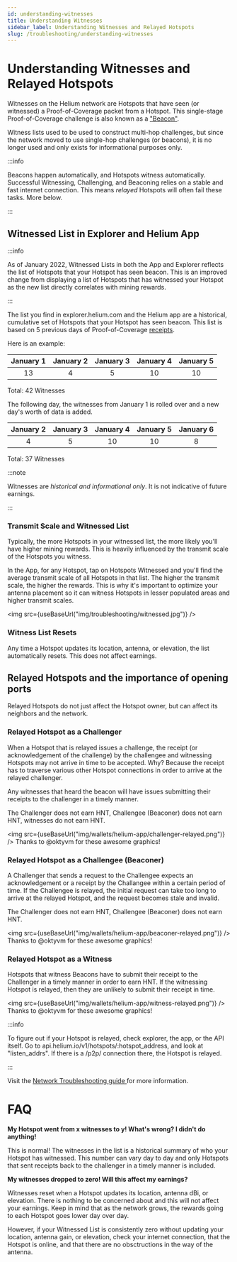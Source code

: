 ```yaml
---
id: understanding-witnesses
title: Understanding Witnesses
sidebar_label: Understanding Witnesses and Relayed Hotspots
slug: /troubleshooting/understanding-witnesses
---
```



# Understanding Witnesses and Relayed Hotspots

Witnesses on the Helium network are Hotspots that have seen (or witnessed) a Proof-of-Coverage packet from a Hotspot. This single-stage Proof-of-Coverage challenge is also known as a <a href="https://docs.helium.com/blockchain/proof-of-coverage/#witnesses">"Beacon"</a>.

Witness lists used to be used to construct multi-hop challenges, but since the network moved to use single-hop challenges (or beacons), it is no longer used and only exists for informational purposes only.


:::info

Beacons happen automatically, and Hotspots witness automatically. Successful Witnessing, Challenging, and Beaconing relies on a stable and fast internet connection. This means *relayed* Hotspots will often fail these tasks. More below.

:::

## Witnessed List in Explorer and Helium App

:::info

As of January 2022, Witnessed Lists in both the App and Explorer reflects the list of Hotspots that your Hotspot has seen beacon. This is an improved change from displaying a list of Hotspots that has witnessed your Hotspot as the new list directly correlates with mining rewards.

:::

The list you find in explorer.helium.com and the Helium app are a historical, cumulative set of Hotspots that your Hotspot has seen beacon. This list is based on 5 previous days of Proof-of-Coverage <a href="https://docs.helium.com/blockchain/blockchain-primitives/#transactions">receipts</a>. 


Here is an example:

| January 1 |  January 2  | January 3 | January 4 | January 5 |
| :----: | :----: | :----: | :----: | :----: | 
| 13 | 4 | 5 | 10 | 10 |

Total: 42 Witnesses

The following day, the witnesses from January 1 is rolled over and a new day's worth of data is added.

| January 2  |  January 3 |   January 4 | January 5 | January 6 |
| :----: | :----: | :----: | :----: | :----: | 
| 4 | 5 | 10 | 10 | 8 |

Total: 37 Witnesses



:::note

Witnesses are *historical and informational only*. It is not indicative of future earnings.

:::

### Transmit Scale and Witnessed List
Typically, the more Hotspots in your witnessed list, the more likely you'll have higher mining rewards. This is heavily influenced by the transmit scale of the Hotspots you witness.

In the App, for any Hotspot, tap on Hotspots Witnessed and you'll find the average transmit scale of all Hotspots in that list. The higher the transmit scale, the higher the rewards. This is why it's important to optimize your antenna placement so it can witness Hotspots in lesser populated areas and higher transmit scales.

   <img src={useBaseUrl("img/troubleshooting/witnessed.jpg")} />

### Witness List Resets 
Any time a Hotspot updates its location, antenna, or elevation, the list automatically resets. This does not affect earnings.

## Relayed Hotspots and the importance of opening ports

Relayed Hotspots do not just affect the Hotspot owner, but can affect its neighbors and the network.

### Relayed Hotspot as a Challenger
When a Hotspot that is relayed issues a challenge, the receipt (or acknowledgement of the challenge) by the challengee and witnessing Hotspots may not arrive in time to be accepted. Why? Because the receipt has to traverse various other Hotspot connections in order to arrive at the relayed challenger.

Any witnesses that heard the beacon will have issues submitting their receipts to the challenger in a timely manner.

The Challenger does not earn HNT, Challengee (Beaconer) does not earn HNT, witnesses do not earn HNT.

<img src={useBaseUrl("img/wallets/helium-app/challenger-relayed.png")} />
Thanks to @oktyvm for these awesome graphics!



### Relayed Hotspot as a Challengee (Beaconer)
A Challenger that sends a request to the Challengee expects an acknowledgement or a receipt by the Challangee within a certain period of time. If the Challengee is relayed, the initial request can take too long to arrive at the relayed Hotspot, and the request becomes stale and invalid. 

The Challenger does not earn HNT, Challengee (Beaconer) does not earn HNT.

<img src={useBaseUrl("img/wallets/helium-app/beaconer-relayed.png")} />
Thanks to @oktyvm for these awesome graphics!



### Relayed Hotspot as a Witness
Hotspots that witness Beacons have to submit their receipt to the Challenger in a timely manner in order to earn HNT. If the witnessing Hotspot is relayed, then they are unlikely to submit their receipt in time.

<img src={useBaseUrl("img/wallets/helium-app/witness-relayed.png")} />
Thanks to @oktyvm for these awesome graphics!





:::info

To figure out if your Hotspot is relayed, check explorer, the app, or the API itself. Go to api.helium.io/v1/hotspots/:hotspot_address, and look at "listen_addrs". If there is a /p2p/ connection there, the Hotspot is relayed. 

:::

Visit the <a href="https://docs.helium.com/troubleshooting/network-troubleshooting">Network Troubleshooting guide </a>for more information.

# FAQ
**My Hotspot went from x witnesses to y! What's wrong? I didn't do anything!**

This is normal! The witnesses in the list is a historical summary of who your Hotspot has witnessed. This number can vary day to day and only Hotspots that sent receipts back to the challenger in a timely manner is included.

**My witnesses dropped to zero! Will this affect my earnings?**

Witnesses reset when a Hotspot updates its location, antenna dBi, or elevation. There is nothing to be concerned about and this will not affect your earnings. Keep in mind that as the network grows, the rewards going to each Hotspot goes lower day over day. 

However, if your Witnessed List is consistently zero without updating your location, antenna gain, or elevation, check your internet connection, that the Hotspot is online, and that there are no obsctructions in the way of the antenna. 

